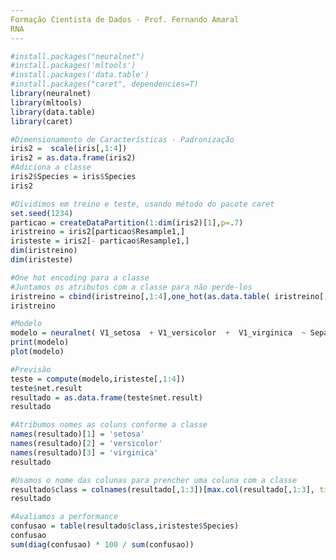 ---
Formação Cientista de Dados - Prof. Fernando Amaral
RNA
---

```{r}
#install.packages("neuralnet")
#install.packages('mltools')
#install.packages('data.table')
#install.packages("caret", dependencies=T)
library(neuralnet)
library(mltools)
library(data.table)
library(caret)
```

```{r}
#Dimensionamento de Características - Padronização
iris2 =  scale(iris[,1:4])
iris2 = as.data.frame(iris2)
#Adiciona a classe
iris2$Species = iris$Species
iris2
```

```{r}
#Dividimos em treino e teste, usando método do pacote caret
set.seed(1234)
particao = createDataPartition(1:dim(iris2)[1],p=.7)
iristreino = iris2[particao$Resample1,]
iristeste = iris2[- particao$Resample1,]
dim(iristreino)
dim(iristeste)
```

```{r}
#One hot encoding para a classe
#Juntamos os atributos com a classe para não perde-los
iristreino = cbind(iristreino[,1:4],one_hot(as.data.table( iristreino[,5])))
iristreino
```

```{r}
#Modelo
modelo = neuralnet( V1_setosa  + V1_versicolor  +  V1_virginica  ~ Sepal.Length + Sepal.Width +  Petal.Length + Petal.Width , iristreino, hidden=c(5,4))
print(modelo)
plot(modelo)
```

```{r}
#Previsão
teste = compute(modelo,iristeste[,1:4])
teste$net.result
resultado = as.data.frame(teste$net.result)
resultado
```

```{r}
#Atribumos nomes as coluns conforme a classe
names(resultado)[1] = 'setosa'
names(resultado)[2] = 'versicolor'
names(resultado)[3] = 'virginica'
resultado
```

```{r}
#Usamos o nome das colunas para prencher uma coluna com a classe
resultado$class = colnames(resultado[,1:3])[max.col(resultado[,1:3], ties.method = 'first')]
resultado
```

```{r}
#Avaliamos a performance
confusao = table(resultado$class,iristeste$Species)
confusao
sum(diag(confusao) * 100 / sum(confusao))
```
